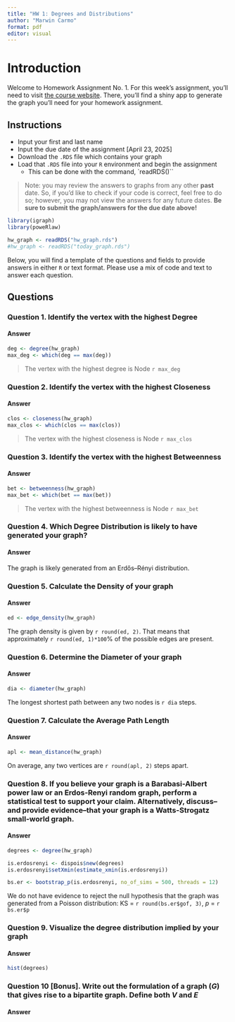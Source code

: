 ```yaml
---
title: "HW 1: Degrees and Distributions"
author: "Marwin Carmo"
format: pdf
editor: visual
---
```


# Introduction

Welcome to Homework Assignment No. 1. For this week's assignment, you'll need to visit [the course website](https://jonathanpark.dev/NetworkAnalysis/hwapp.html). There, you'll find a shiny app to generate the graph you'll need for your homework assignment.

## Instructions

-   Input your first and last name
-   Input the due date of the assignment \[April 23, 2025\]
-   Download the `.RDS` file which contains your graph
-   Load that `.RDS` file into your `R` environment and begin the assignment
    -   This can be done with the command, \`readRDS()\`\`

> Note: you may review the answers to graphs from any other **past** date. So, if you'd like to check if your code is correct, feel free to do so; however, you may not view the answers for any future dates. **Be sure to submit the graph/answers for the due date above!**

```r
library(igraph)
library(poweRlaw)
```


```r
hw_graph <- readRDS("hw_graph.rds")
#hw_graph <- readRDS("today_graph.rds")
```


Below, you will find a template of the questions and fields to provide answers in either `R` or text format. Please use a mix of code and text to answer each question.

## Questions

### **Question 1**. Identify the vertex with the highest **Degree**

#### Answer

```r
deg <- degree(hw_graph)
max_deg <- which(deg == max(deg))
```

> The vertex with the highest degree is Node `r max_deg`

### **Question 2**. Identify the vertex with the highest **Closeness**

#### Answer

```r
clos <- closeness(hw_graph)
max_clos <- which(clos == max(clos))
```

> The vertex with the highest closeness is Node `r max_clos`

### **Question 3**. Identify the vertex with the highest **Betweenness**

#### Answer

```r
bet <- betweenness(hw_graph)
max_bet <- which(bet == max(bet))
```

> The vertex with the highest betweenness is Node `r max_bet`

### **Question 4**. Which **Degree Distribution** is likely to have generated your graph?

#### Answer

The graph is likely generated from an Erdős–Rényi distribution.


### **Question 5**. Calculate the **Density** of your graph

#### Answer

```r
ed <- edge_density(hw_graph)
```

The graph density is given by `r round(ed, 2)`. That means that approximately `r round(ed, 1)*100`% of the possible edges are present.

### **Question 6**. Determine the **Diameter** of your graph

#### Answer

```r
dia <- diameter(hw_graph)
```

The longest shortest path between any two nodes is `r dia` steps.

### **Question 7**. Calculate the **Average Path Length**

#### Answer

```r
apl <- mean_distance(hw_graph)
```

On average, any two vertices are `r round(apl, 2)` steps apart. 

### **Question 8**. If you believe your graph is a Barabasi-Albert power law or an Erdos-Renyi random graph, perform a statistical test to support your claim. Alternatively, discuss--and provide evidence--that your graph is a Watts-Strogatz small-world graph.

#### Answer

```r
degrees <- degree(hw_graph)

is.erdosrenyi <- dispois$new(degrees)
is.erdosrenyi$setXmin(estimate_xmin(is.erdosrenyi))

bs.er <- bootstrap_p(is.erdosrenyi, no_of_sims = 500, threads = 12)


```

We do not have evidence to reject the null hypothesis that the graph was generated from a Poisson distribution: KS = `r round(bs.er$gof, 3)`, *p* = `r bs.er$p`

### **Question 9**. Visualize the degree distribution implied by your graph

#### Answer

```r
hist(degrees)
```


### **Question 10** \[Bonus\]. Write out the formulation of a graph ($G$) that gives rise to a bipartite graph. Define both $V$ and $E$

#### Answer
